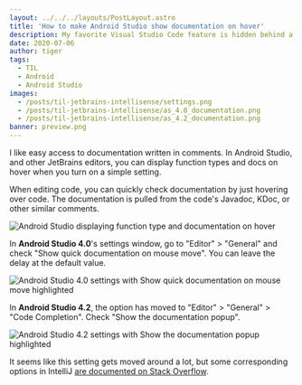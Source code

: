 ```yaml
---
layout: ../../../layouts/PostLayout.astro
title: 'How to make Android Studio show documentation on hover'
description: My favorite Visual Studio Code feature is hidden behind a setting in Android Studio.
date: 2020-07-06
author: tiger
tags:
  - TIL
  - Android
  - Android Studio
images:
  - /posts/til-jetbrains-intellisense/settings.png
  - /posts/til-jetbrains-intellisense/as_4.0_documentation.png
  - /posts/til-jetbrains-intellisense/as_4.2_documentation.png
banner: preview.png
---
```



I like easy access to documentation written in comments. In Android Studio, and other JetBrains editors, you can display function types and docs on hover when you turn on a simple setting.

When editing code, you can quickly check documentation by just hovering over code. The documentation is pulled from the code's Javadoc, KDoc, or other similar comments.

![Android Studio displaying function type and documentation on hover](preview.png)

In **Android Studio 4.0**'s settings window, go to "Editor" > "General" and check "Show quick documentation on mouse move". You can leave the delay at the default value.

![Android Studio 4.0 settings with Show quick documentation on mouse move highlighted](as_4.0_documentation.png)

In **Android Studio 4.2**, the option has moved to "Editor" > "General" > "Code Completion". Check "Show the documentation popup".

![Android Studio 4.2 settings with Show the documentation popup highlighted](as_4.2_documentation.png)

It seems like this setting gets moved around a lot, but some corresponding options in IntelliJ [are documented on Stack Overflow](https://stackoverflow.com/questions/6615516/intellij-show-javadocs-tooltip-on-mouse-over).
